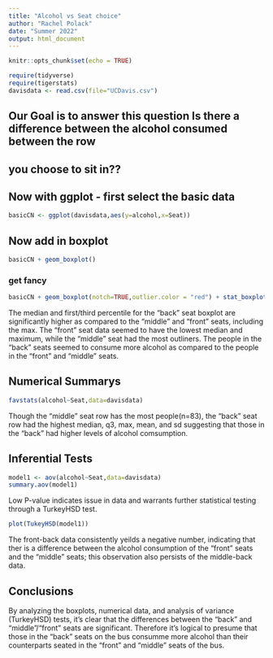 ```yaml
---
title: "Alcohol vs Seat choice"
author: "Rachel Polack"
date: "Summer 2022"
output: html_document
---
```


```r
knitr::opts_chunk$set(echo = TRUE)
```

```r
require(tidyverse)
require(tigerstats)
davisdata <- read.csv(file="UCDavis.csv")
```
## Our Goal is to answer this question Is there a difference between the alcohol consumed between the row
## you choose to sit in??

## Now with ggplot - first select the basic data

```r
basicCN <- ggplot(davisdata,aes(y=alcohol,x=Seat))
```
## Now add in boxplot

```r
basicCN + geom_boxplot()
```
  
  
### get fancy  

```r
basicCN + geom_boxplot(notch=TRUE,outlier.color = "red") + stat_boxplot(geom ='errorbar') + labs(title="Fancy notch boxplot \n with 2 lines")
```

The median and first/third percentile for the "back" seat boxplot are significantly higher as compared to the "middle" and "front" seats, including the max. The "front" seat data seemed to have the lowest median and maximum, while the "middle" seat had the most outliners. The people in the "back" seats seemed to consume more alcohol as compared to the people in the "front" and "middle" seats.

## Numerical Summarys 
```r
favstats(alcohol~Seat,data=davisdata)
```

Though the "middle" seat row has the most people(n=83), the "back" seat row had the highest median, q3, max, mean, and sd suggesting that those in the "back" had higher levels of alcohol comsumption.


## Inferential Tests
```r
model1 <- aov(alcohol~Seat,data=davisdata)
summary.aov(model1)
```

Low P-value indicates issue in data and warrants further statistical testing through a TurkeyHSD test.

```r
plot(TukeyHSD(model1))
```

The front-back data consistently yeilds a negative number, indicating that ther is a difference between the alcohol consumption of the "front" seats and the "middle" seats; this observation also persists of the middle-back data.


## Conclusions

By analyzing the boxplots, numerical data, and analysis of variance (TurkeyHSD) tests, it's clear that the differences between the "back" and "middle"/"front" seats are significant. Therefore it's logical to presume that those in the "back" seats on the bus consumme more alcohol than their counterparts seated in the "front" and "middle" seats of the bus.



